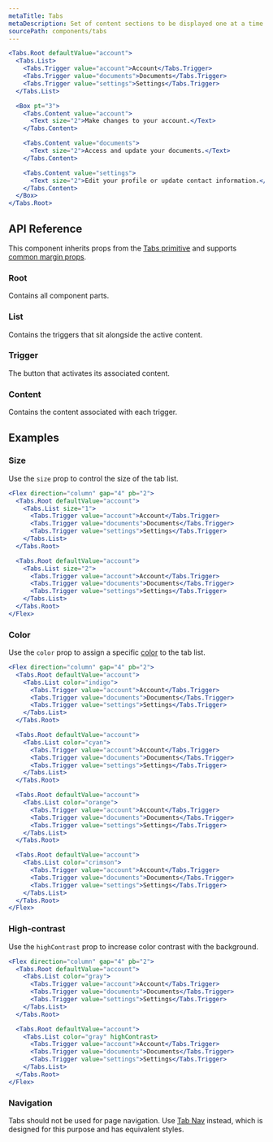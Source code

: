 ```yaml
---
metaTitle: Tabs
metaDescription: Set of content sections to be displayed one at a time.
sourcePath: components/tabs
---
```


```jsx live=true
<Tabs.Root defaultValue="account">
  <Tabs.List>
    <Tabs.Trigger value="account">Account</Tabs.Trigger>
    <Tabs.Trigger value="documents">Documents</Tabs.Trigger>
    <Tabs.Trigger value="settings">Settings</Tabs.Trigger>
  </Tabs.List>

  <Box pt="3">
    <Tabs.Content value="account">
      <Text size="2">Make changes to your account.</Text>
    </Tabs.Content>

    <Tabs.Content value="documents">
      <Text size="2">Access and update your documents.</Text>
    </Tabs.Content>

    <Tabs.Content value="settings">
      <Text size="2">Edit your profile or update contact information.</Text>
    </Tabs.Content>
  </Box>
</Tabs.Root>
```

## API Reference

This component inherits props from the [Tabs primitive](/primitives/docs/components/tabs) and supports [common margin props](/themes/docs/theme/layout#margin-props).

### Root

Contains all component parts.

### List

Contains the triggers that sit alongside the active content.

<ThemesPropsTable name="TabsList" />

### Trigger

The button that activates its associated content.

### Content

Contains the content associated with each trigger.

## Examples

### Size

Use the `size` prop to control the size of the tab list.

```jsx live=true line="3,11"
<Flex direction="column" gap="4" pb="2">
  <Tabs.Root defaultValue="account">
    <Tabs.List size="1">
      <Tabs.Trigger value="account">Account</Tabs.Trigger>
      <Tabs.Trigger value="documents">Documents</Tabs.Trigger>
      <Tabs.Trigger value="settings">Settings</Tabs.Trigger>
    </Tabs.List>
  </Tabs.Root>

  <Tabs.Root defaultValue="account">
    <Tabs.List size="2">
      <Tabs.Trigger value="account">Account</Tabs.Trigger>
      <Tabs.Trigger value="documents">Documents</Tabs.Trigger>
      <Tabs.Trigger value="settings">Settings</Tabs.Trigger>
    </Tabs.List>
  </Tabs.Root>
</Flex>
```

### Color

Use the `color` prop to assign a specific [color](/themes/docs/theme/color) to the tab list.

```jsx live=true line="3,11,19,27"
<Flex direction="column" gap="4" pb="2">
  <Tabs.Root defaultValue="account">
    <Tabs.List color="indigo">
      <Tabs.Trigger value="account">Account</Tabs.Trigger>
      <Tabs.Trigger value="documents">Documents</Tabs.Trigger>
      <Tabs.Trigger value="settings">Settings</Tabs.Trigger>
    </Tabs.List>
  </Tabs.Root>

  <Tabs.Root defaultValue="account">
    <Tabs.List color="cyan">
      <Tabs.Trigger value="account">Account</Tabs.Trigger>
      <Tabs.Trigger value="documents">Documents</Tabs.Trigger>
      <Tabs.Trigger value="settings">Settings</Tabs.Trigger>
    </Tabs.List>
  </Tabs.Root>

  <Tabs.Root defaultValue="account">
    <Tabs.List color="orange">
      <Tabs.Trigger value="account">Account</Tabs.Trigger>
      <Tabs.Trigger value="documents">Documents</Tabs.Trigger>
      <Tabs.Trigger value="settings">Settings</Tabs.Trigger>
    </Tabs.List>
  </Tabs.Root>

  <Tabs.Root defaultValue="account">
    <Tabs.List color="crimson">
      <Tabs.Trigger value="account">Account</Tabs.Trigger>
      <Tabs.Trigger value="documents">Documents</Tabs.Trigger>
      <Tabs.Trigger value="settings">Settings</Tabs.Trigger>
    </Tabs.List>
  </Tabs.Root>
</Flex>
```

### High-contrast

Use the `highContrast` prop to increase color contrast with the background.

```jsx live=true line="11"
<Flex direction="column" gap="4" pb="2">
  <Tabs.Root defaultValue="account">
    <Tabs.List color="gray">
      <Tabs.Trigger value="account">Account</Tabs.Trigger>
      <Tabs.Trigger value="documents">Documents</Tabs.Trigger>
      <Tabs.Trigger value="settings">Settings</Tabs.Trigger>
    </Tabs.List>
  </Tabs.Root>

  <Tabs.Root defaultValue="account">
    <Tabs.List color="gray" highContrast>
      <Tabs.Trigger value="account">Account</Tabs.Trigger>
      <Tabs.Trigger value="documents">Documents</Tabs.Trigger>
      <Tabs.Trigger value="settings">Settings</Tabs.Trigger>
    </Tabs.List>
  </Tabs.Root>
</Flex>
```

### Navigation

Tabs should not be used for page navigation. Use [Tab Nav](/themes/docs/components/tab-nav) instead, which is designed for this purpose and has equivalent styles.
